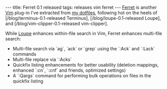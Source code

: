 ---
title: Ferret 0.1 released
tags: releases vim ferret
---
[https://github.com/ferret Ferret] is another [[Vim]] plug-in I've extracted from [https://github.com/wincent/wincent my dotfiles], following hot on the heels of [/blog/terminus-0.1-released Terminus], [/blog/loupe-0.1-released Loupe], and [/blog/vim-clipper-0.1-released vim-clipper].

While [https://github.com/loupe Loupe] enhances within-file search in Vim, Ferret enhances multi-file search:

* Multi-file search via `ag`, `ack` or `grep` using the `:Ack` and `:Lack` commands
* Multi-file replace via `:Acks`
* Quickfix listing enhancements for better usability (deletion mappings, enhanced `:cn`, `:cnf` and friends, optimized settings)
* A `:Qargs` command for performing bulk operations on files in the quickfix listing
